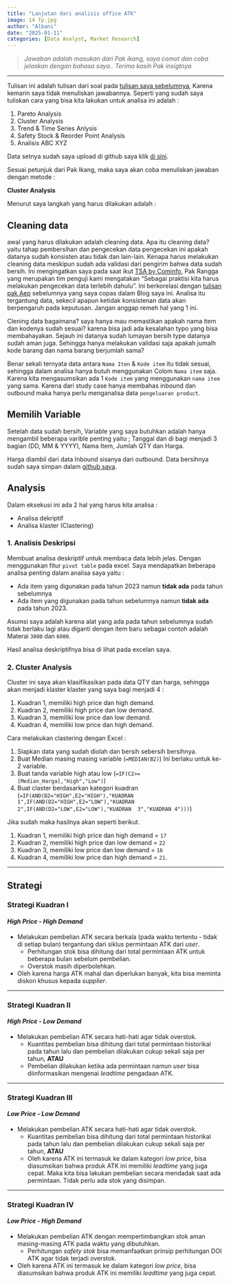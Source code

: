 ```yaml
---
title: "Lanjutan dari analisis office ATK"
image: 14 fp.jpg
author: "Albani"
date: "2025-01-11"
categories: [Data Analyst, Market Research]
---
```

> *Jawaban adalah masukan dari Pak ikang, saya comot dan coba jelaskan dengan bahasa saya.. Terima kasih Pak insigtnya*

-------

Tulisan ini adalah tulisan dari soal pada [tulisan saya sebelumnya](https://b4n88.github.io/Blogpribadi/Bloog/12%20Clustering%20dengan%20Excel.html), Karena kemarin saya tidak menuliskan jawabannya. Seperti yang sudah saya tuliskan cara yang bisa kita lakukan untuk analisa ini adalah :

1. Pareto Analysis
2. Cluster Analysis
3. Trend & Time Series Anlysis
4. Safety Stock & Reorder Point Analysis
5. Analisis ABC XYZ

Data setnya sudah saya upload di github saya klik [di sini](https://github.com/b4n88/Market-Research/tree/main/Office%20study%20case). 

Sesuai petunjuk dari Pak Ikang, maka saya akan coba menuliskan jawaban dengan metode :

**Cluster Analysis**

Menurut saya langkah yang harus dilakukan adalah :

## Cleaning data

awal yang harus dilakukan adalah cleaning data. Apa itu cleaning data? yaitu tahap pembersihan dan pengecekan data pengecekan ini apakah datanya sudah konsisten atau tidak dan lain-lain. Kenapa harus melakukan cleaning data meskipun sudah ada validasi dari pengirim bahwa data sudah bersih. Ini mengingatkan saya pada saat ikut [TSA by Cominfo](https://digitalent.komdigi.go.id/), Pak Rangga yang merupakan tim penguji kami mengatakan "Sebagai praktisi kita harus melakukan pengecekan data terlebih dahulu". Ini berkorelasi dengan [tulisan pak Aep](https://b4n88.github.io/Blogpribadi/Bloog/07%20Mindset.html) sebelumnya yang saya copas dalam Blog saya ini. Analisa itu tergantung data, sekecil apapun ketidak konsistenan data akan berpengaruh pada keputusan. Jangan anggap remeh hal yang 1 ini.

Clening data bagaimana? saya hanya mau memastikan apakah nama item dan kodenya sudah sesuai? karena bisa jadi ada kesalahan typo yang bisa membahayakan. Sejauh ini datanya sudah lumayan bersih type datanya sudah aman juga. Sehingga hanya melakukan validasi saja apakah jumalh kode barang dan nama barang berjumlah sama?

Benar sekali ternyata data antara `Nama Iten` & `Kode item` itu tidak sesuai, sehingga dalam analisa hanya butuh menggunakan Colom `Nama item` saja. Karena kita mengasumsikan ada 1 `Kode item` yang menggunakan `nama item` yang sama. Karena dari study case hanya membahas inbound dan outbound maka hanya perlu menganalisa data `pengeluaran product`. 

## Memilih Variable

Setelah data sudah bersih, Variable yang saya butuhkan adalah hanya mengambil beberapa varible penting yaitu ; Tanggal dan di bagi menjadi 3 bagian (DD, MM & YYYY), Nama  Item, Jumlah QTY dan Harga.

Harga diambil dari data Inbound sisanya dari outbound. Data bersihnya sudah saya simpan dalam [github saya](https://github.com/b4n88/Market-Research/tree/main/Office%20study%20case).

## Analysis

Dalam eksekusi ini ada 2 hal yang harus kita analisa :

- Analisa dekriptif
- Analisa klaster (Clastering)

### 1. Analisis Deskripsi

Membuat analisa deskriptif untuk membaca data lebih jelas. Dengan menggunakan fitur `pivot table` pada excel. Saya mendapatkan beberapa analisa penting dalam analisa saya yaitu :

- Ada item yang digunakan pada tahun 2023 namun **tidak ada** pada tahun sebelumnya
- Ada item yang digunakan pada tahun sebelumnya namun **tidak ada** pada  tahun 2023. 

Asumsi saya adalah karena alat yang ada pada tahun sebelumnya sudah tidak berlaku lagi atau diganti dengan item baru sebagai contoh adalah Materai `3000` dan `6000`.

Hasil analisa deskriptifnya bisa di lihat pada excelan saya.

### 2. Cluster Analysis

Cluster ini saya akan klasifikasikan pada data QTY dan harga, sehingga akan menjadi klaster klaster yang saya bagi menjadi 4 :

1. Kuadran 1, memiliki high price dan high demand.
2. Kuadran 2, memiliki high price dan low demand.
3. Kuadran 3, memiliki low price dan low demand.
4. Kuadran 4, memiliki low price dan high demand.

Cara melakukan clastering dengan Excel :

1. Siapkan data yang sudah diolah dan bersih sebersih bersihnya.
2. Buat Median masing masing variable (`=MEDIAN(B2)`) Ini berlaku untuk ke-2 variable.
3. Buat tanda variable high atau low (`=IF(C2>=[Median_Harga],"High","Low")`)
4. Buat claster berdasarkan kategori kuadran (`=IF(AND(D2="HIGH",E2="HIGH"),"KUADRAN  1",IF(AND(D2="HIGH",E2="LOW"),"KUADRAN 2",IF(AND(D2="LOW",E2="LOW"),"KUADRAN  3","KUADRAN 4")))`)

Jika sudah maka hasilnya akan seperti berikut.

1. Kuadran 1, memiliki high price dan high demand = `17`
2. Kuadran 2, memiliki high price dan low demand = `22`
3. Kuadran 3, memiliki low price dan low demand = `16`
4. Kuadran 4, memiliki low price dan high demand = `21`.

-----

## Strategi 

### Strategi Kuadran I

#### *High Price - High Demand*

-   Melakukan pembelian ATK secara berkala (pada waktu tertentu - tidak di setiap bulan) tergantung dari siklus permintaan ATK dari *user*.
    -   Perhitungan stok bisa dihitung dari total permintaan ATK untuk beberapa bulan sebelum pembelian.
    -   Overstok masih diperbolehkan.
-   Oleh karena harga ATK mahal dan diperlukan banyak, kita bisa meminta diskon khusus kepada *supplier*.

-----

### Strategi Kuadran II

#### *High Price - Low Demand*

-   Melakukan pembelian ATK secara hati-hati agar tidak overstok.
    -   Kuantitas pembelian bisa dihitung dari total permintaan historikal pada tahun lalu dan pembelian dilakukan cukup sekali saja per tahun, **ATAU**
    -   Pembelian dilakukan ketika ada permintaan namun *user* bisa diinformasikan mengenai *leadtime* pengadaan ATK.
    
-----
    
### Strategi Kuadran III

#### *Low Price - Low Demand*

-   Melakukan pembelian ATK secara hati-hati agar tidak overstok.
    -   Kuantitas pembelian bisa dihitung dari total permintaan historikal pada tahun lalu dan pembelian dilakukan cukup sekali saja per tahun, **ATAU**
    -   Oleh karena ATK ini termasuk ke dalam kategori *low price*, bisa diasumsikan bahwa produk ATK ini memiliki *leadtime* yang juga cepat. Maka kita bisa lakukan pembelian secara mendadak saat ada permintaan. Tidak perlu ada stok yang disimpan.

-----

### Strategi Kuadran IV

#### *Low Price - High Demand*

-   Melakukan pembelian ATK dengan mempertimbangkan stok aman masing-masing ATK pada waktu yang dibutuhkan.
    -   Perhitungan *safety stok* bisa memanfaatkan prinsip perhitungan DOI ATK agar tidak terjadi overstok.
-   Oleh karena ATK ini termasuk ke dalam kategori *low price*, bisa diasumsikan bahwa produk ATK ini memiliki *leadtime* yang juga cepat.
    